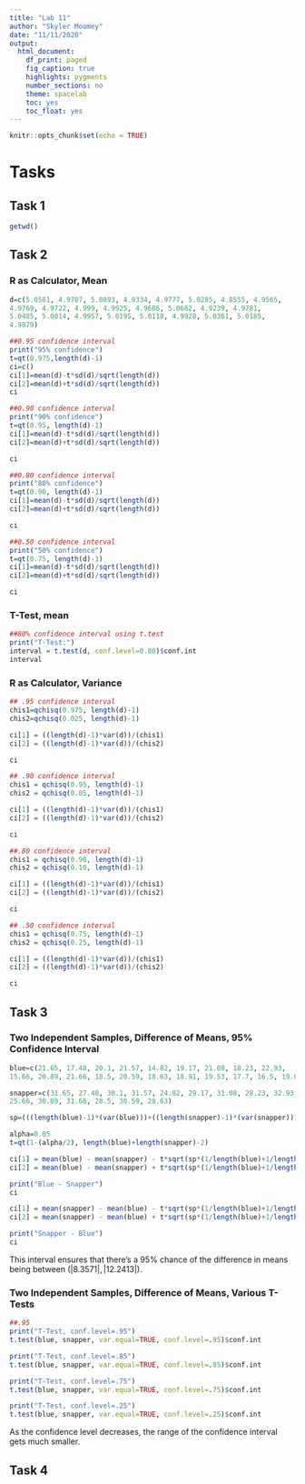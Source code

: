```yaml
---
title: "Lab 11"
author: "Skyler Moomey"
date: "11/11/2020"
output: 
  html_document:
    df_print: paged
    fig_caption: true
    highlights: pygments
    number_sections: no
    theme: spacelab
    toc: yes
    toc_float: yes
---
```


```r
knitr::opts_chunk$set(echo = TRUE)
```

# Tasks 

## Task 1

```r
getwd()
```

## Task 2 

### R as Calculator, Mean

```r
d=c(5.0581, 4.9707, 5.0893, 4.9334, 4.9777, 5.0285, 4.8555, 4.9565, 
4.9769, 4.9722, 4.999, 4.9925, 4.9686, 5.0662, 4.9239, 4.9781, 
5.0485, 5.0014, 4.9957, 5.0195, 5.0118, 4.9928, 5.0361, 5.0185, 
4.9879)

##0.95 confidence interval
print("95% confidence")
t=qt(0.975,length(d)-1)
ci=c()
ci[1]=mean(d)-t*sd(d)/sqrt(length(d))
ci[2]=mean(d)+t*sd(d)/sqrt(length(d))
ci

##0.90 confidence interval
print("90% confidence")
t=qt(0.95, length(d)-1)
ci[1]=mean(d)-t*sd(d)/sqrt(length(d))
ci[2]=mean(d)+t*sd(d)/sqrt(length(d))

ci

##0.80 confidence interval
print("80% confidence")
t=qt(0.90, length(d)-1)
ci[1]=mean(d)-t*sd(d)/sqrt(length(d))
ci[2]=mean(d)+t*sd(d)/sqrt(length(d))

ci

##0.50 confidence interval
print("50% confidence")
t=qt(0.75, length(d)-1)
ci[1]=mean(d)-t*sd(d)/sqrt(length(d))
ci[2]=mean(d)+t*sd(d)/sqrt(length(d))

ci


```

### T-Test, mean

```r
##80% confidence interval using t.test
print("T-Test:")
interval = t.test(d, conf.level=0.80)$conf.int
interval
```


### R as Calculator, Variance

```r

## .95 confidence interval
chis1=qchisq(0.975, length(d)-1)
chis2=qchisq(0.025, length(d)-1)

ci[1] = ((length(d)-1)*var(d))/(chis1)
ci[2] = ((length(d)-1)*var(d))/(chis2)

ci

## .90 confidence interval
chis1 = qchisq(0.95, length(d)-1)
chis2 = qchisq(0.05, length(d)-1)

ci[1] = ((length(d)-1)*var(d))/(chis1)
ci[2] = ((length(d)-1)*var(d))/(chis2)

ci

##.80 confidence interval
chis1 = qchisq(0.90, length(d)-1)
chis2 = qchisq(0.10, length(d)-1)

ci[1] = ((length(d)-1)*var(d))/(chis1)
ci[2] = ((length(d)-1)*var(d))/(chis2)

ci

## .50 confidence interval
chis1 = qchisq(0.75, length(d)-1)
chis2 = qchisq(0.25, length(d)-1)

ci[1] = ((length(d)-1)*var(d))/(chis1)
ci[2] = ((length(d)-1)*var(d))/(chis2)

ci
```

## Task 3 

### Two Independent Samples, Difference of Means, 95% Confidence Interval

```r
blue=c(21.65, 17.48, 20.1, 21.57, 14.82, 19.17, 21.08, 18.23, 22.93, 
15.66, 20.89, 21.66, 18.5, 20.59, 18.63, 18.91, 19.53, 17.7, 16.5, 19.03)

snapper=c(31.65, 27.48, 30.1, 31.57, 24.82, 29.17, 31.08, 28.23, 32.93, 
25.66, 30.89, 31.66, 28.5, 30.59, 28.63)

sp=(((length(blue)-1)*(var(blue)))+((length(snapper)-1)*(var(snapper))))/(length(blue)+length(snapper)-2)

alpha=0.05
t=qt(1-(alpha/2), length(blue)+length(snapper)-2)

ci[1] = mean(blue) - mean(snapper) - t*sqrt(sp*(1/length(blue)+1/length(snapper)))
ci[2] = mean(blue) - mean(snapper) + t*sqrt(sp*(1/length(blue)+1/length(snapper)))

print("Blue - Snapper")
ci

ci[1] = mean(snapper) - mean(blue) - t*sqrt(sp*(1/length(blue)+1/length(snapper)))
ci[2] = mean(snapper) - mean(blue) + t*sqrt(sp*(1/length(blue)+1/length(snapper)))

print("Snapper - Blue")
ci
```

This interval ensures that there's a 95% chance of the difference in means being between $(|8.3571|, |12.2413|)$.

### Two Independent Samples, Difference of Means, Various T-Tests

```r
##.95
print("T-Test, conf.level=.95")
t.test(blue, snapper, var.equal=TRUE, conf.level=.95)$conf.int

print("T-Test, conf.level=.85")
t.test(blue, snapper, var.equal=TRUE, conf.level=.85)$conf.int

print("T-Test, conf.level=.75")
t.test(blue, snapper, var.equal=TRUE, conf.level=.75)$conf.int

print("T-Test, conf.level=.25")
t.test(blue, snapper, var.equal=TRUE, conf.level=.25)$conf.int
```

As the confidence level decreases, the range of the confidence interval gets much smaller.

## Task 4